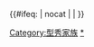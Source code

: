 {{Navbox
|name = 型秀家族<!-- 媒体和观众將历届参加我型我秀出道的歌手稱為型秀家族。 -->
|title = 《[[我型我秀]]》历届全国十强
|state = autocollapse
| listclass = hlist
|group1 = 相关
|list1 = 
* [[东方卫视]]
* [[我型我秀]]
* [[加油好男儿]]
* [[加油东方天使]]
* [[咪咕明星学院]]
* [[中国达人秀]]
* [[声动亚洲]]
* [[中国梦之声]]
|group2 = [[2004年]]
|list2 = 
* [[张杰 (中国大陆歌手)|张　杰]]
* [[苟伟|苟　伟]]
* [[刘钰佳]]
* [[朱杰 (歌手)|朱　杰]]
* [[袁成杰]]
* [[苏琪|苏　琪]]
* [[林爽|林　爽]]
* [[卢准|卢　准]]
* [[赵英俊|赵　键]]
* [[魏佳庆]]
|group3 = [[2005年]]
|list3 = 
* [[刘维 (艺人)|刘　维]]
* [[薛之谦]]
* [[格里杰夫]]
* [[刘君林|君　君]]
* [[杉籽伽]]
* [[王子 (中國藝人)|王　子]]
*  [[Tim Wu]]
* [[黄琳蔚|黄丹丹]]
* [[贾青|贾　青]]
* [[夏筠妍|夏　倩]]
|group4 = [[2006年]]
|list4 = 
* [[王啸坤]]
* [[俞思远]]
* [[丁爽|丁　爽]]
* [[师洋|师　洋]]
* [[高娅媛]]
* [[罗开元]]
* [[吴斌 (歌手)|吴　斌]]
* [[周丹|周　丹]]
* [[马海生]]
* [[戚薇|戚　薇]]
|group5 = [[2007年]]
|list5 = 
* [[Op组合]]
* [[余虹婷]]
* [[袁野 (歌手)|袁　野]]
* [[郜晓晨]]
* [[常小婧]]
* [[张小觉|张小珏]]
* [[王思思]]
* [[高宇|高　宇]]
* [[臧赫|臧　赫]]
* [[王家珧]] 
|group6 = [[2008年]]
|list6 = 
* [[唐汉霄]]
* [[Ok-One]]
* [[张婧|张　婧]]
* [[王超 (歌手)|王　超]]
* [[马璐|马　璐]]
* [[闫肃|闫　肃]]
* [[黄中原]]
* [[武家祥]]
* [[李毓芬]]
* [[文筱芮]]
|group7 = [[2009年]]
|list7 = 
* [[余超颖]]
* [[傅劲|傅　劲]]
* [[邵隽彦]]
* [[符嘉超]]
* [[陈修侃]]
* [[葛晓倩]]
* [[李娜莎]]
* [[张竞|张　竞]]
* [[左佳|左　佳]]
* [[徐云霄]] 
|below = 附註：《我型我秀》为中国大陆开办最早的三大歌唱选秀之一，举办六届后停办至今，以上為各屆比賽全国10強（依最終成績排名1）。
}}
{{#ifeq: {{{1}}} | nocat | <!--空--> | [[Category:型秀家族]] }} <noinclude>[[Category:我型我秀|*]]</noinclude>